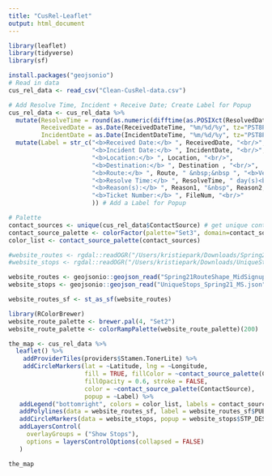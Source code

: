 ```yaml
---
title: "CusRel-Leaflet"
output: html_document
---
```


```r
library(leaflet)
library(tidyverse)
library(sf)
```

```r
install.packages("geojsonio")
# Read in data
cus_rel_data <- read_csv("Clean-CusRel-data.csv")
```

```r
# Add Resolve Time, Incident + Receive Date; Create Label for Popup
cus_rel_data <- cus_rel_data %>% 
  mutate(ResolveTime = round(as.numeric(difftime(as.POSIXct(ResolvedDateTime), as.POSIXct(ReceivedDateTime), units = "days"))), 
         ReceivedDate = as.Date(ReceivedDateTime, "%m/%d/%y", tz="PST8PDT"), 
         IncidentDate = as.Date(IncidentDateTime, "%m/%d/%y", tz="PST8PDT")) %>% 
  mutate(Label = str_c("<b>Received Date:</b> ", ReceivedDate, "<br/>",
                       "<b>Incident Date:</b> ", IncidentDate, "<br/>",
                       "<b>Location:</b> ", Location, "<br/>", 
                       "<b>Destination:</b> ", Destination , "<br/>",
                       "<b>Route:</b> ", Route, " &nbsp;&nbsp ", "<b>Vehicle #:</b> ", VehNo, "<br/>", 
                       "<b>Resolve Time:</b> ", ResolveTime, " day(s)<br/>", 
                       "<b>Reason(s):</b> ", Reason1, "&nbsp", Reason2,
                       "<b>Ticket Number:</b> ", FileNum, "<br/>" 
                       )) # Add a Label for Popup
```

```r
# Palette
contact_sources <- unique(cus_rel_data$ContactSource) # get unique contact sources
contact_source_palette <- colorFactor(palette="Set3", domain=contact_sources)
color_list <- contact_source_palette(contact_sources)
```

```r
#website_routes <- rgdal::readOGR("/Users/kristiepark/Downloads/Spring21RouteShape_MidSignup (2).json")
#website_stops <- rgdal::readOGR("/Users/kristiepark/Downloads/UniqueStops_Spring21_MS (1).json")
```

```r
website_routes <- geojsonio::geojson_read("Spring21RouteShape_MidSignup.json", what = "sp")
website_stops <- geojsonio::geojson_read("UniqueStops_Spring21_MS.json", what = "sp")
```

```r
website_routes_sf <- st_as_sf(website_routes)
```


```r
library(RColorBrewer)
website_route_palette <- brewer.pal(4, "Set2")
website_route_palette <- colorRampPalette(website_route_palette)(200)
```

```r
the_map <- cus_rel_data %>%
  leaflet() %>%
    addProviderTiles(providers$Stamen.TonerLite) %>%
    addCircleMarkers(lat = ~Latitude, lng = ~Longitude, 
                     fill = TRUE, fillColor = ~contact_source_palette(ContactSource), 
                     fillOpacity = 0.6, stroke = FALSE, 
                     color = ~contact_source_palette(ContactSource), 
                     popup = ~Label) %>%
   addLegend("bottomright", colors = color_list, labels = contact_sources, title = "Contact Source") %>% 
   addPolylines(data = website_routes_sf, label = website_routes_sf$PUB_RTE, group="Show Routes", color=palette) %>%
   addCircleMarkers(data = website_stops, popup = website_stops$STP_DESCRI, group = "Show Stops", color = "black", radius = 0.05) %>%
   addLayersControl(
     overlayGroups = ("Show Stops"),
     options = layersControlOptions(collapsed = FALSE)
   )

the_map
```


